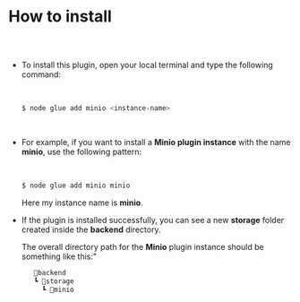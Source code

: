 
<Meta pageTitle="How to install | Minio" description="How to install | Minio" />





# How to install

##

<br />

- To install this plugin, open your local terminal and type the following command:

  <br />

  ```bash
  $ node glue add minio <instance-name>
  ```

  <br />

- For example, if you want to install a **Minio plugin instance** with the name **minio**, use the following pattern:

  <br />

  ```bash
  $ node glue add minio minio
  ```

  Here my instance name is **minio**.

<!-- <br />

 - After installing the dependency, it will give you an output in the terminal containing information for interacting with your **Minio** server.

  Output will be something like this:

  <img src="/assets/MinioCredScreenshot.png" />

  <br />
  <br /> -->

- If the plugin is installed successfully, you can see a new **storage** folder created inside the **backend** directory.

  The overall directory path for the **Minio** plugin instance should be something like this:"

   ```jsx
      📂backend
      ┗ 📂storage
        ┗ 📂minio
    ```
